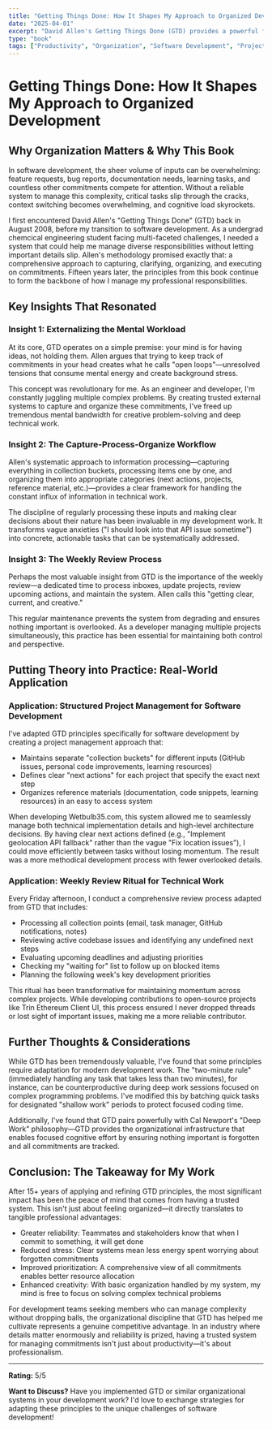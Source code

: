 ```yaml
---
title: "Getting Things Done: How It Shapes My Approach to Organized Development"
date: "2025-04-01"
excerpt: "David Allen's Getting Things Done (GTD) provides a powerful framework for capturing, organizing, and executing on commitments. This review explores how implementing GTD principles for the past 15+ years has transformed my ability to manage complex projects and deliver reliable results in software development."
type: "book"
tags: ["Productivity", "Organization", "Software Development", "Project Management", "Workflow", "GTD", "Book Notes"]
---
```


# Getting Things Done: How It Shapes My Approach to Organized Development

## Why Organization Matters & Why This Book

In software development, the sheer volume of inputs can be overwhelming: feature requests, bug reports, documentation needs, learning tasks, and countless other commitments compete for attention. Without a reliable system to manage this complexity, critical tasks slip through the cracks, context switching becomes overwhelming, and cognitive load skyrockets.

I first encountered David Allen's "Getting Things Done" (GTD) back in August 2008, before my transition to software development. As a undergrad chemcical engineering student facing multi-faceted challenges, I needed a system that could help me manage diverse responsibilities without letting important details slip. Allen's methodology promised exactly that: a comprehensive approach to capturing, clarifying, organizing, and executing on commitments. Fifteen years later, the principles from this book continue to form the backbone of how I manage my professional responsibilities.

## Key Insights That Resonated

### Insight 1: Externalizing the Mental Workload

At its core, GTD operates on a simple premise: your mind is for having ideas, not holding them. Allen argues that trying to keep track of commitments in your head creates what he calls "open loops"—unresolved tensions that consume mental energy and create background stress.

This concept was revolutionary for me. As an engineer and developer, I'm constantly juggling multiple complex problems. By creating trusted external systems to capture and organize these commitments, I've freed up tremendous mental bandwidth for creative problem-solving and deep technical work.

### Insight 2: The Capture-Process-Organize Workflow

Allen's systematic approach to information processing—capturing everything in collection buckets, processing items one by one, and organizing them into appropriate categories (next actions, projects, reference material, etc.)—provides a clear framework for handling the constant influx of information in technical work.

The discipline of regularly processing these inputs and making clear decisions about their nature has been invaluable in my development work. It transforms vague anxieties ("I should look into that API issue sometime") into concrete, actionable tasks that can be systematically addressed.

### Insight 3: The Weekly Review Process

Perhaps the most valuable insight from GTD is the importance of the weekly review—a dedicated time to process inboxes, update projects, review upcoming actions, and maintain the system. Allen calls this "getting clear, current, and creative."

This regular maintenance prevents the system from degrading and ensures nothing important is overlooked. As a developer managing multiple projects simultaneously, this practice has been essential for maintaining both control and perspective.

## Putting Theory into Practice: Real-World Application

### Application: Structured Project Management for Software Development

I've adapted GTD principles specifically for software development by creating a project management approach that:

- Maintains separate "collection buckets" for different inputs (GitHub issues, personal code improvements, learning resources)
- Defines clear "next actions" for each project that specify the exact next step
- Organizes reference materials (documentation, code snippets, learning resources) in an easy to access system

When developing Wetbulb35.com, this system allowed me to seamlessly manage both technical implementation details and high-level architecture decisions. By having clear next actions defined (e.g., "Implement geolocation API fallback" rather than the vague "Fix location issues"), I could move efficiently between tasks without losing momentum. The result was a more methodical development process with fewer overlooked details.

### Application: Weekly Review Ritual for Technical Work

Every Friday afternoon, I conduct a comprehensive review process adapted from GTD that includes:

- Processing all collection points (email, task manager, GitHub notifications, notes)
- Reviewing active codebase issues and identifying any undefined next steps
- Evaluating upcoming deadlines and adjusting priorities
- Checking my "waiting for" list to follow up on blocked items
- Planning the following week's key development priorities

This ritual has been transformative for maintaining momentum across complex projects. While developing contributions to open-source projects like Trin Ethereum Client UI, this process ensured I never dropped threads or lost sight of important issues, making me a more reliable contributor.

## Further Thoughts & Considerations

While GTD has been tremendously valuable, I've found that some principles require adaptation for modern development work. The "two-minute rule" (immediately handling any task that takes less than two minutes), for instance, can be counterproductive during deep work sessions focused on complex programming problems. I've modified this by batching quick tasks for designated "shallow work" periods to protect focused coding time.

Additionally, I've found that GTD pairs powerfully with Cal Newport's "Deep Work" philosophy—GTD provides the organizational infrastructure that enables focused cognitive effort by ensuring nothing important is forgotten and all commitments are tracked.

## Conclusion: The Takeaway for My Work

After 15+ years of applying and refining GTD principles, the most significant impact has been the peace of mind that comes from having a trusted system. This isn't just about feeling organized—it directly translates to tangible professional advantages:

- Greater reliability: Teammates and stakeholders know that when I commit to something, it will get done
- Reduced stress: Clear systems mean less energy spent worrying about forgotten commitments
- Improved prioritization: A comprehensive view of all commitments enables better resource allocation
- Enhanced creativity: With basic organization handled by my system, my mind is free to focus on solving complex technical problems

For development teams seeking members who can manage complexity without dropping balls, the organizational discipline that GTD has helped me cultivate represents a genuine competitive advantage. In an industry where details matter enormously and reliability is prized, having a trusted system for managing commitments isn't just about productivity—it's about professionalism.

---

**Rating:** 5/5

**Want to Discuss?**
Have you implemented GTD or similar organizational systems in your development work? I'd love to exchange strategies for adapting these principles to the unique challenges of software development!